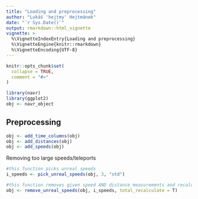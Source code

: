 ```yaml
---
title: "Loading and preprocessing"
author: "Lukáš 'hejtmy' Hejtmánek"
date: "`r Sys.Date()`"
output: rmarkdown::html_vignette
vignette: >
  %\VignetteIndexEntry{Loading and preprocessing}
  %\VignetteEngine{knitr::rmarkdown}
  %\VignetteEncoding{UTF-8}
---
```


```r
knitr::opts_chunk$set(
  collapse = TRUE,
  comment = "#>"
)
```

```r
library(navr)
library(ggplot2)
obj <- navr_object
```

## Preprocessing
```r
obj <- add_time_columns(obj)
obj <- add_distances(obj)
obj <- add_speeds(obj)
```

Removing too large speeds/teleports
```r
#this function picks unreal speeds
i_speeds <- pick_unreal_speeds(obj, 3, "std")

#this function removes given speed AND distance measurements and recalculates total distance
obj <- remove_unreal_speeds(obj, i_speeds, total_recalculate = T)
```
